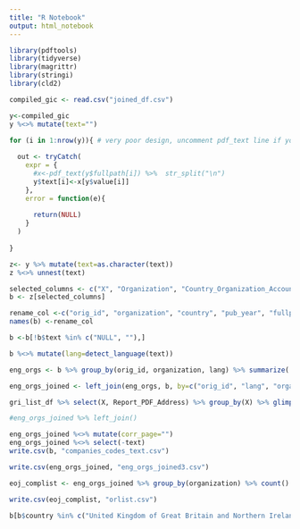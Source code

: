 ```yaml
---
title: "R Notebook"
output: html_notebook
---
```



```r
library(pdftools)
library(tidyverse)
library(magrittr)
library(stringi)
library(cld2)

```

```r
compiled_gic <- read.csv("joined_df.csv")
```


```r
y<-compiled_gic
y %<>% mutate(text="")

for (i in 1:nrow(y)){ # very poor design, uncomment pdf_text line if you need to run it
  
  out <- tryCatch(
    expr = {
      #x<-pdf_text(y$fullpath[i]) %>%  str_split("\n")
      y$text[i]<-x[y$value[i]]
    },
    error = function(e){ 
  
      return(NULL)
    }
  )
  
}
```


```r
z<- y %>% mutate(text=as.character(text))
z %<>% unnest(text)
```


```r
selected_columns <- c("X", "Organization", "Country_Organization_Account", "Publication_Year", "fullpath", "pdf_contents_page", "gcode", "gcode2", "name", "value", "text")
b <- z[selected_columns] 

rename_col <-c("orig_id", "organization", "country", "pub_year", "fullpath", "pdf_contents_page", "gcode", "gcode2", "orig_code_str", "page_num", "text")
names(b) <-rename_col

b <-b[!b$text %in% c("NULL", ""),]

b %<>% mutate(lang=detect_language(text))

eng_orgs <- b %>% group_by(orig_id, organization, lang) %>% summarize(.groups = "keep") %>% filter(lang=="en")

eng_orgs_joined <- left_join(eng_orgs, b, by=c("orig_id", "lang", "organization"), keep=F)

gri_list_df %>% select(X, Report_PDF_Address) %>% group_by(X) %>% glimpse(10)

#eng_orgs_joined %>% left_join()

eng_orgs_joined %<>% mutate(corr_page="")
eng_orgs_joined %<>% select(-text)
write.csv(b, "companies_codes_text.csv")

write.csv(eng_orgs_joined, "eng_orgs_joined3.csv")

eoj_complist <- eng_orgs_joined %>% group_by(organization) %>% count()

write.csv(eoj_complist, "orlist.csv")

b[b$country %in% c("United Kingdom of Great Britain and Northern Ireland", "United States of America", "Denmark", "Sweden"),] %>% head(30)

```


```r


```

